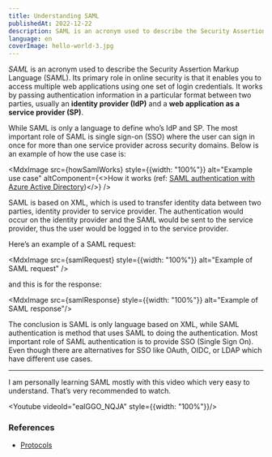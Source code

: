 ```yaml
---
title: Understanding SAML
publishedAt: 2022-12-22
description: SAML is an acronym used to describe the Security Assertion Markup Language (SAML). Its primary role in online security is that it enables you to access multiple web applications using one set of login credentials.
language: en
coverImage: hello-world-3.jpg
---
```




*SAML* is an acronym used to describe the Security Assertion Markup Language (SAML). Its primary role in online security is that it enables you to access multiple web applications using one set of login credentials. It works by passing authentication information in a particular format between two parties, usually an **identity provider (IdP)** and a **web application as a service provider (SP)**.

While SAML is only a language to define who’s IdP and SP. The most important role of SAML is single sign-on (SSO) where the user can sign in once for more than one service provider across security domains. Below is an example of how the use case is:

<MdxImage
  src={howSamlWorks}
  style={{width: "100%"}}
  alt="Example use case"
  altComponent={<>How it works (ref: <a href="https://learn.microsoft.com/en-us/azure/active-directory/fundamentals/auth-saml" target="_blank" rel="noreferrer">SAML authentication with Azure Active Directory</a>)</>}
/>

SAML is based on XML, which is used to transfer identity data between two parties, identity provider to service provider. The authentication would occur on the identity provider and the SAML would be sent to the service provider, thus the user would be logged in to the service provider.

Here’s an example of a SAML request:

<MdxImage src={samlRequest} style={{width: "100%"}} alt="Example of SAML request" />

and this is for the response:

<MdxImage src={samlResponse} style={{width: "100%"}} alt="Example of SAML response"/>

The conclusion is SAML is only language based on XML, while SAML authentication is method that uses SAML to doing the authentication. Most important role of SAML authentication is to provide SSO (Single Sign On). Even though there are alternatives for SSO like OAuth, OIDC, or LDAP which have different use cases. 

---

I am personally learning SAML mostly with this video which very easy to understand. That’s very recommended to watch.

<Youtube videoId="eaIGGO_NQJA" style={{width: "100%"}}/>

### References

* [Protocols](https://auth0.com/docs/authenticate/protocols)
